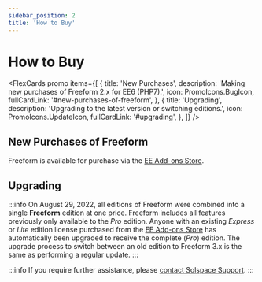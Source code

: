 ```yaml
---
sidebar_position: 2
title: 'How to Buy'
---
```



# How to Buy

<FlexCards
  promo
  items={[
    {
      title: 'New Purchases',
      description: 'Making new purchases of Freeform 2.x for EE6 (PHP7).',
      icon: PromoIcons.BugIcon,
      fullCardLink: '#new-purchases-of-freeform',
    },
    {
      title: 'Upgrading',
      description: 'Upgrading to the latest version or switching editions.',
      icon: PromoIcons.UpdateIcon,
      fullCardLink: '#upgrading',
    },
  ]}
/>

## New Purchases of Freeform

Freeform is available for purchase via the [EE Add-ons Store](https://expressionengine.com/add-ons).

<PrimaryButtonWithLink
  to="https://expressionengine.com/add-ons/freeform"
  label="Buy Freeform at the EE Add-ons Store"
/>

## Upgrading

:::info
On August 29, 2022, all editions of Freeform were combined into a single **Freeform** edition at one price. Freeform includes all features previously only available to the _Pro_ edition. Anyone with an existing _Express_ or _Lite_ edition license purchased from the [EE Add-ons Store](https://expressionengine.com/add-ons/freeform) has automatically been upgraded to receive the complete (_Pro_) edition. The upgrade process to switch between an old edition to Freeform 3.x is the same as performing a regular update.
:::

<PrimaryButtonWithLink
  to="https://expressionengine.com/add-ons/freeform"
  label="Visit my EE Add-ons Store Account"
/>

<PrimaryButtonWithLink
  to="https://expressionengine.com/add-ons/calendar"
  label="Buy Freeform at the EE Add-ons Store"
/>

:::info
If you require further assistance, please [contact Solspace Support](/support/).
:::
